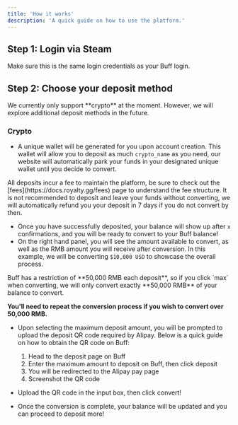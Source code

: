 ```yaml
---
title: 'How it works'
description: 'A quick guide on how to use the platform.'
---
```


## **Step 1:** Login via Steam
<Info>
Make sure this is the same login credentials as your Buff login.
</Info>

## **Step 2:** Choose your deposit method
<Info>
We currently only support **crypto** at the moment. However, we will explore additional deposit methods in the future. 
</Info>

### **Crypto**
- A unique wallet will be generated for you upon account creation. This wallet will allow you to deposit as much `crypto_name` as you need, our website will automatically park your funds in your designated unique wallet until you decide to convert. 

<Info>
All deposits incur a fee to maintain the platform, be sure to check out the [fees](https://docs.royalty.gg/fees) page to understand the fee structure.
</Info>

<Warning>
It is not recommended to deposit and leave your funds without converting, we will automatically refund you your deposit in 7 days if you do not convert by then.
</Warning>

- Once you have successfully deposited, your balance will show up after `x` confirmations, and you will be ready to convert to your Buff balance!
- On the right hand panel, you will see the amount available to convert, as well as the RMB amount you will receive after conversion. In this example, we will be converting `$10,000 USD` to showcase the overall process.

<Tip>
Buff has a restriction of **50,000 RMB each deposit**, so if you click `max` when converting, we will only convert exactly **50,000 RMB** of your balance to convert.

**You'll need to repeat the conversion process if you wish to convert over 50,000 RMB.**
</Tip>

- Upon selecting the maximum deposit amount, you will be prompted to upload the deposit QR code required by Alipay. Below is a quick guide on how to obtain the QR code on Buff:
    1. Head to the deposit page on Buff
    2. Enter the maximum amount to deposit on Buff, then click deposit
    3. You will be redirected to the Alipay pay page
    4. Screenshot the QR code

- Upload the QR code in the input box, then click convert!
- Once the conversion is complete, your balance will be updated and you can proceed to deposit more!